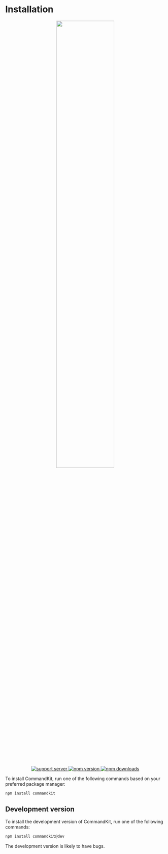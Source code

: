 
# Installation

<div align="center" className="my-8">
    <img src="/ckit_logo.svg" width="60%" />
    <br />
    <div className="flex items-center justify-center gap-2">
        <a href="https://ctrl.lol/discord">
            <img
                src="https://img.shields.io/discord/1055188344188973066?color=5865F2&logo=discord&logoColor=white"
                alt="support server"
            />
        </a>
        <a href="https://www.npmjs.com/package/commandkit">
            <img src="https://img.shields.io/npm/v/commandkit?maxAge=3600" alt="npm version" />
        </a>
        <a href="https://www.npmjs.com/package/commandkit">
            <img src="https://img.shields.io/npm/dt/commandkit?maxAge=3600" alt="npm downloads" />
        </a>
    </div>
</div>

To install CommandKit, run one of the following commands based on your preferred package manager:

```sh npm2yarn copy
npm install commandkit
```

## Development version

To install the development version of CommandKit, run one of the following commands:

```sh npm2yarn copy
npm install commandkit@dev
```

<Callout type="warning">The development version is likely to have bugs.</Callout>
